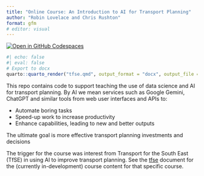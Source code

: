 ```yaml
---
title: "Online Course: An Introduction to AI for Transport Planning"
author: "Robin Lovelace and Chris Rushton"
format: gfm
# editor: visual
---
```


[![Open in GitHub Codespaces](https://img.shields.io/badge/Open%20in-GitHub%20Codespaces-blue?logo=github)](https://github.com/codespaces/new/itsleeds/ai4transport?quickstart=1)

```r
#| echo: false
#| eval: false
# Export to docx
quarto::quarto_render("tfse.qmd", output_format = "docx", output_file = "tfse.docx")
```

This repo contains code to support teaching the use of data science and AI for transport planning.
By AI we mean services such as Google Gemini, ChatGPT and similar tools from web user interfaces and APIs to:

-   Automate boring tasks
-   Speed-up work to increase productivity
-   Enhance capabilities, leading to new and better outputs

The ultimate goal is more effective transport planning investments and decisions

The trigger for the course was interest from Transport for the South East (TfSE) in using AI to improve transport planning.
See the [tfse](tfse) document for the (currently in-development) course content for that specific course.
